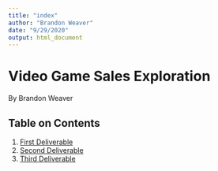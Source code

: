 ```yaml
---
title: "index"
author: "Brandon Weaver"
date: "9/29/2020"
output: html_document
---
```

# Video Game Sales Exploration   
By Brandon Weaver  

## Table on Contents  
1. [First Deliverable](deliverable1.html) 
2. [Second Deliverable](deliverable2.html) 
3. [Third Deliverable](deliverable3.html) 
